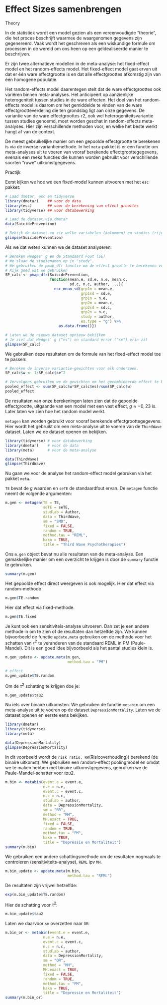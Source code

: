 # Effect Sizes samenbrengen

Theory

In de statistiek wordt een model gezien als een vereenvoudigde "theorie", die het proces beschrijft waarmee de waargenomen gegevens zijn gegenereerd. Vaak wordt het geschreven als een wiskundige formule om processen in de wereld om ons heen op een geïdealiseerde manier te beschrijven.

Er zijn twee alternatieve modellen in de meta-analyse: het fixed-effect model en het random-effects model. Het fixed-effect model gaat ervan uit dat er één ware effectgrootte is en dat alle effectgroottes afkomstig zijn van één homogene populatie. 

Het random-effects model daarentegen stelt dat de ware effectgroottes ook variëren binnen meta-analyses. Het anticipeert op aanzienlijke heterogeniteit tussen studies in de ware effecten. Het doel van het random-effects model is daarom om het gemiddelde te vinden van de ware effectgrootteverdeling die ten grondslag ligt aan onze gegevens. De variantie van de ware effectgroottes $\tau2$, ook wel heterogeniteitsvariantie tussen studies genoemd, moet worden geschat in random-effects meta-analyses. Hier zijn verschillende methoden voor, en welke het beste werkt hangt af van de context.

De meest gebruikelijke manier om een gepoolde effectgrootte te berekenen is via de inverse-variantiemethode. In het `meta`-pakket is er een functie om meta-analyses uit te voeren van vooraf berekende effectgroottegegevens, evenals een reeks functies die kunnen worden gebruikt voor verschillende soorten "ruwe" uitkomstgegevens.


Practijk

Eerst kijken we hoe we een fixed-model kunnen uitvoeren met het `esc` pakket:

```r
# Laad dmetar, esc en tidyverse
library(dmetar)    ## voor de data
library(esc)       ## voor de berekening van effect groottes 
library(tidyverse) ## voor databewerking

# Laad de dataset via dmetar
data(SuicidePrevention)

# Bekijk de dataset en zie welke variabelen (kolommen) en studies (rijen) er zijn
glimpse(SuicidePrevention)
```

Als we dat weten kunnen we de dataset analyseren:

```r
# Bereken Hedges' g en de Standaard Fout (SE)
# We slaan de studienamen op in "study".
# We gebruiken de pmap_dfr functie om de effect grootte te berekenen voor elke rij studie.
# Kijk goed wat we gebruiken
SP_calc <- pmap_dfr(SuicidePrevention, 
                    function(mean.e, sd.e, n.e, mean.c,
                             sd.c, n.c, author, ...){
                      esc_mean_sd(grp1m = mean.e,
                                  grp1sd = sd.e,
                                  grp1n = n.e,
                                  grp2m = mean.c,
                                  grp2sd = sd.c,
                                  grp2n = n.c,
                                  study = author,
                                  es.type = "g") %>% 
                        as.data.frame()}) 

# Laten we de nieuwe dataset opnieuw bekijken
# Je ziet dat Hedges' g ("es") en standard error ("se") erin zit
glimpse(SP_calc)
```

We gebruiken deze resultaten om de formule van het fixed-effect model toe te passen:

```r
# Bereken de inverse variantie-gewichten voor elk onderzoek.
SP_calc$w <- 1/SP_calc$se^2

# Vervolgens gebruiken we de gewichten om het gecombineerde effect te berekenen
pooled_effect <- sum(SP_calc$w*SP_calc$es)/sum(SP_calc$w)
pooled_effect
```

De resultaten van onze berekeningen laten zien dat de gepoolde effectgrootte, uitgaande van een model met een vast effect, $g \approx -0,23$ is. Later laten we zien hoe het random model werkt.

`metagen` kan worden gebruikt voor vooraf berekende effectgroottegegevens. Hier wordt het gebruikt om een meta-analyse uit te voeren van de `ThirdWave` dataset. Laten we de dataset openen en bekijken.

```r
library(tidyverse) # voor databewerking
library(dmetar)    # voor de data
library(meta)      # voor de meta-analyse

data(ThirdWave)
glimpse(ThirdWave)
```

Nu gaan we voor de analyse het random-effect model gebruken via het pakket `meta`. 

`TE` bevat de $g$ waarden en `seTE` de standaardfout ervan. De `metagen` functie neemt de volgende argumenten:

```r
m.gen <- metagen(TE = TE,
                 seTE = seTE,
                 studlab = Author,
                 data = ThirdWave,
                 sm = "SMD",
                 fixed = FALSE,
                 random = TRUE,
                 method.tau = "REML",
                 hakn = TRUE,
                 title = "Third Wave Psychotherapies")
```

Ons `m.gen` object bevat nu alle resultaten van de meta-analyse. Een gemakkelijke manier om een overzicht te krijgen is door de `summary` functie te gebruiken.

```r
summary(m.gen)

```

Het gepoolde effect direct weergeven is ook mogelijk. Hier dat effect via random-methode

```r
m.gen$TE.random
```

Hier dat effect via fixed-methode.

```r
m.gen$TE.fixed
```

Je kunt ook een sensitiviteis-analyse uitvoeren. Dan zet je een andere methode in om te zien of de resultaten dan hetzelfde zijn. We kunnen bijvoorbeeld de functie `update.meta` gebruiken om de methode voor het schatten van $\tau^2$ te veranderen van de standaard REML in PM (Paule-Mandel). Dit is een goed idee bijvoorbeeld als het aantal studies klein is.

```r
m.gen_update <- update.meta(m.gen, 
                            method.tau = "PM")

# effect
m.gen_update$TE.random
```

Om de $\tau^2$ schatting te krijgen doe je:

```r
m.gen_update$tau2
```


Nu iets over binaire uitkomsten.  We gebruiken de functie `metabin` om een meta-analyse uit te voeren op de dataset `DepressionMortality`. Laten we de dataset openen en eerste eens bekijken.

```r
library(dmetar)
library(tidyverse)
library(meta)

data(DepressionMortality)
glimpse(DepressionMortality)
```

In dit voorbeeld wordt de `risk ratio, RR`(Risicoverhouding)) berekend (de binaire uitkomst). We gebruiken een random-effect poolingmodel en omdat we te maken hebben met binaire uitkomstgegevens, gebruiken we de Paule-Mandel-schatter voor $tau2$.


```r
m.bin <- metabin(event.e = event.e, 
                 n.e = n.e,
                 event.c = event.c,
                 n.c = n.c,
                 studlab = author,
                 data = DepressionMortality,
                 sm = "RR",
                 method = "MH",
                 MH.exact = TRUE,
                 fixed = FALSE,
                 random = TRUE,
                 method.tau = "PM",
                 hakn = TRUE,
                 title = "Depressie en Mortaliteit")
summary(m.bin)
```

We gebruiken een andere schattingsmethode om de resultaten nogmaals te controleren (sensitiviteits-analyse), `REML` ipv `MH`.

```r
m.bin_update <- update.meta(m.bin, 
                            method.tau = "REML")
```

De resultaten zijn vrijwel hetzelfde:

```r
exp(m.bin_update$TE.random)
```

Hier de schatting voor $\tau^2$:

```r
m.bin_update$tau2
```

Laten we daarvoor `sm` overzetten naar `OR`:

```r
m.bin_or <- metabin(event.e = event.e, 
                 n.e = n.e,
                 event.c = event.c,
                 n.c = n.c,
                 studlab = author,
                 data = DepressionMortality,
                 sm = "OR",
                 method = "MH",
                 MH.exact = TRUE,
                 fixed = FALSE,
                 random = TRUE,
                 method.tau = "PM",
                 hakn = TRUE,
                 title = "Depressie en Mortaliteit")
summary(m.bin_or)
```
